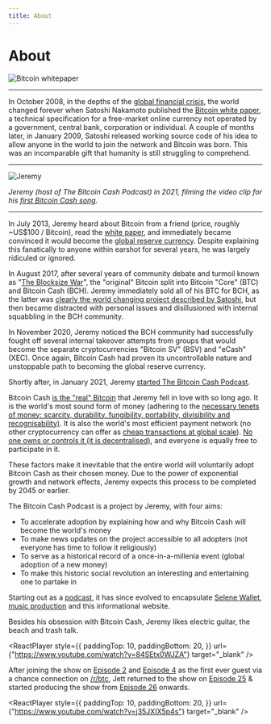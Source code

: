 ```yaml
---
title: About
---
```



# About

<img src={whitepaperUrl} alt="Bitcoin whitepaper" />

<hr />

In October 2008, in the depths of the [global financial crisis](https://en.wikipedia.org/wiki/Financial_crisis_of_2007%E2%80%932008), the world changed forever when Satoshi Nakamoto published the [Bitcoin white paper](/bitcoin.pdf), a technical specification for a free-market online currency not operated by a government, central bank, corporation or individual. A couple of months later, in January 2009, Satoshi released working source code of his idea to allow anyone in the world to join the network and Bitcoin was born. This was an incomparable gift that humanity is still struggling to comprehend.

<hr />

<img src={jeremyUrl} alt="Jeremy" />

_Jeremy (host of The Bitcoin Cash Podcast) in 2021, filming the video clip for his [first Bitcoin Cash song](https://www.youtube.com/watch?v=qxsRnsDzz4A)._

<hr />

In July 2013, Jeremy heard about Bitcoin from a friend (price, roughly ~US$100 / Bitcoin), read the [white paper](/bitcoin.pdf), and immediately became convinced it would become the [global reserve currency](/faqs/Global-Reserve-Currency/what-do-you-mean-global-reserve-currency). Despite explaining this fanatically to anyone within earshot for several years, he was largely ridiculed or ignored.

In August 2017, after several years of community debate and turmoil known as "[The Blocksize War](/start#episode-8-of-10-bitcoin-cash)", the "original" Bitcoin split into Bitcoin "Core" (BTC) and Bitcoin Cash (BCH). Jeremy immediately sold all of his BTC for BCH, as the latter was [clearly the world changing project described by Satoshi](/faqs/BCH-vs-BTC/is-bch-the-real-bitcoin), but then became distracted with personal issues and disillusioned with internal squabbling in the BCH community.

In November 2020, Jeremy noticed the BCH community had successfully fought off several internal takeover attempts from groups that would become the separate cryptocurrencies "Bitcoin SV" (BSV) and "eCash" (XEC). Once again, Bitcoin Cash had proven its uncontrollable nature and unstoppable path to becoming the global reserve currency.

Shortly after, in January 2021, Jeremy [started The Bitcoin Cash Podcast](/docs/1).

Bitcoin Cash [is the "real" Bitcoin](/faqs/BCH-vs-BTC/is-bch-the-real-bitcoin) that Jeremy fell in love with so long ago. It is the world's most sound form of money (adhering to the [necessary tenets of money: scarcity, durability, fungibility, portability, divisibility and recognisability)](/start#episode-1-of-10-money). It is also the world's most efficient payment network (no other cryptocurrency can offer as [cheap transactions at global scale](/faqs/Global-Reserve-Currency/can-BCH-technically-scale-to-global-reserve-currency)). [No one owns or controls it (it is decentralised)](/faqs/Decentralisation/how-does-BCH-governance-work), and everyone is equally free to participate in it.

These factors make it inevitable that the entire world will voluntarily adopt Bitcoin Cash as their chosen money. Due to the power of exponential growth and network effects, Jeremy expects this process to be completed by 2045 or earlier.

The Bitcoin Cash Podcast is a project by Jeremy, with four aims:

- To accelerate adoption by explaining how and why Bitcoin Cash will become the world's money
- To make news updates on the project accessible to all adopters (not everyone has time to follow it religiously)
- To serve as a historical record of a once-in-a-millenia event (global adoption of a new money)
- To make this historic social revolution an interesting and entertaining one to partake in

Starting out as a [podcast](/docs/welcome), it has since evolved to encapsulate [Selene Wallet](https://selene.cash/), [music production](/music) and this informational website.

Besides his obsession with Bitcoin Cash, Jeremy likes electric guitar, the beach and trash talk.

<ReactPlayer
  style={{
    paddingTop: 10,
    paddingBottom: 20,
  }}
  url={"https://www.youtube.com/watch?v=84SEtx0WJZA"}
  target="_blank"
/>

After joining the show on [Episode 2](/docs/2) and [Episode 4](/docs/4) as the first ever guest via a chance connection on [/r/btc](/faqs/Other/what-happened-with-rbtc), Jett returned to the show on [Episode 25](/docs/25) & started producing the show from [Episode 26](/docs/26) onwards.

<ReactPlayer
  style={{
    paddingTop: 10,
    paddingBottom: 20,
  }}
  url={"https://www.youtube.com/watch?v=j35JXIX5p4s"}
  target="_blank"
/>
